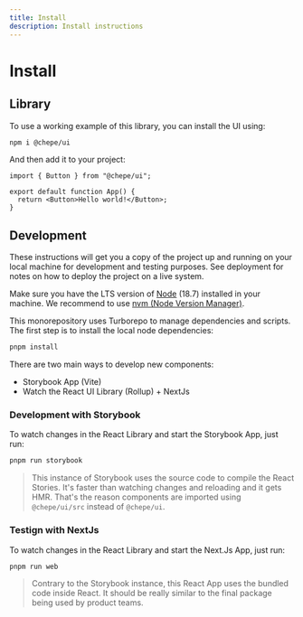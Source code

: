 ```yaml
---
title: Install
description: Install instructions
---
```


# Install

## Library

To use a working example of this library, you can install the UI using:

```sh
npm i @chepe/ui
```

And then add it to your project:

```tsx filename="app.tsx" {1,4} copy
import { Button } from "@chepe/ui";

export default function App() {
  return <Button>Hello world!</Button>;
}
```

## Development

These instructions will get you a copy of the project up and running on your local machine for development and testing purposes. See deployment for notes on how to deploy the project on a live system.

Make sure you have the LTS version of [Node](https://nodejs.dev/) (18.7) installed in your machine. We recommend to use [nvm (Node Version Manager)](https://github.com/nvm-sh/nvm).

This monorepository uses Turborepo to manage dependencies and scripts. The first step is to install the local node dependencies:

```sh
pnpm install
```

There are two main ways to develop new components:

- Storybook App (Vite)
- Watch the React UI Library (Rollup) + NextJs

### Development with Storybook

To watch changes in the React Library and start the Storybook App, just run:

```sh
pnpm run storybook
```

> This instance of Storybook uses the source code to compile the React Stories. It's faster than watching changes and reloading and it gets HMR. That's the reason components are imported using `@chepe/ui/src` instead of `@chepe/ui`.

### Testign with NextJs

To watch changes in the React Library and start the Next.Js App, just run:

```sh
pnpm run web
```

> Contrary to the Storybook instance, this React App uses the bundled code inside React. It should be really similar to the final package being used by product teams.

